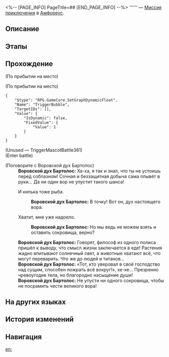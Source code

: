 <%-- [PAGE_INFO]
PageTitle=##
[END_PAGE_INFO] --%>
{{Дополнить|Диалоги.}}
{{Миссия Инфобокс
|id              = 4015735
|Название        = 
|Изображение     = Миссия .png
|Тип             = Миссия приключения
|Событие         = 
|Глава           = 
|Условия         = Завершена [[Миссия Освоения]] «[[О ночь, которая наступает до рассвета]]»
|Персонажи       = Воровской дух Бартолос; Первопроходец
|СтартЛокация    = [[Амфореус]] — [[Вселенская матрица: Гробница безымянного титана]]
|Мир             = Амфореус
|Предыдущая      = 
|Следующая       = 
|Награды         = Звёздный нефрит*40; Беспорядочная амброзия*60
}}
'''''' — [[Миссия приключения]] в [[Амфореус]].

==Описание==
{{Описание|<!--официальное описание из Перекрёстка судеб-->}}

==Этапы==


==Прохождение==
{{Дополнить}}
;(По прибытии на место)

;(По прибытии на место)
<pre>{
	"$type": "RPG.GameCore.SetGraphDynamicFloat",
	"Name": "TriggerBubble",
	"TargetIDs": [],
	"Value": {
		"IsDynamic": false,
		"FixedValue": {
			"Value": 1
		}
	}
}</pre>
;(Unused &mdash; TriggerMascotBattle361)
;(Enter battle)
:::{{tx|Enemy list missing}}

;(Поговорите с Воровской дух Бартолос)
:'''Воровской дух Бартолос:''' Ха-ха, я так и знал, что ты не устоишь перед соблазном! Сочная и беззащитная добыча сама плывёт в руки... Да ни один вор не упустит такого шанса!
:{{Диалог|Стрелка}} И килька тоже рыба.
::'''Воровской дух Бартолос:''' В точку! Вот он, дух настоящего вора.
:{{Диалог|Стрелка}} Хватит, мне уже надоело.
::'''Воровской дух Бартолос:''' Но мы ведь не можем взять и оставить сокровища, верно?
:'''Воровской дух Бартолос:''' Говорят, философ из одного полиса пришёл к выводу, что смысл жизни заключается в еде! Растения жадно впитывают солнечный свет, а животные хватают всё, что могут переварить. Что же до людей и титанов...
:'''Воровской дух Бартолос:''' «Тот, кто уверовал в своё господство над сущим, способен пожрать всё вокруг!», хе-хе... Презренно чревоугодие тела, но благородно насыщение души!
:'''Воровской дух Бартолос:''' Не упусти ни одного сокровища, чтобы не посрамить чести великого вора!
{{Диалог Конец}}

==На других языках==
{{На других языках
|en   = 
|zhs  = 
|zht  = 
|ja   = 
|ko   = 
|es   = 
|fr   = 
|ru   = 
|th   = 
|vi   = 
|de   = 
|id   = 
|pt   = 
}}

==История изменений==
{{История изменений|3.6}}

==Навигация==
{{Миссия приключения Навбокс|Глава }}

[[en:]]
